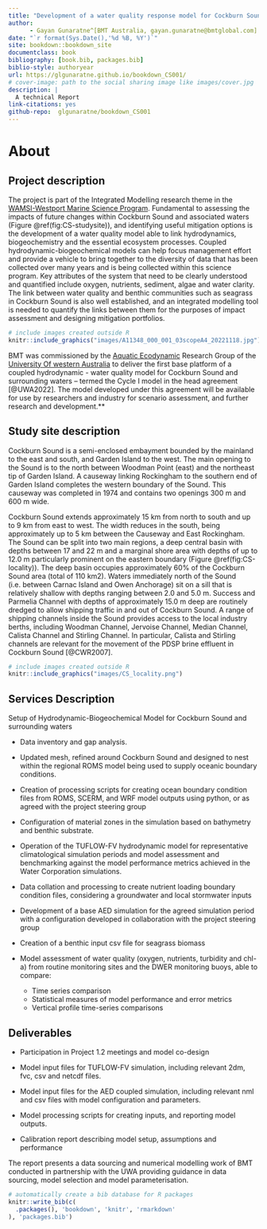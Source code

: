 ```yaml
--- 
title: "Development of a water quality response model for Cockburn Sound"
author: 
      - Gayan Gunaratne^[BMT Australia, gayan.gunaratne@bmtglobal.com] Kabir Suara^[BMT Australia, kabir.suara@bmtglobal.com] and Louise Bruce^[BMT Australia, louise.bruce@bmtglobal.com]
date: "`r format(Sys.Date(),'%d %B, %Y')`"
site: bookdown::bookdown_site
documentclass: book
bibliography: [book.bib, packages.bib]
biblio-style: authoryear
url: https://glgunaratne.github.io/bookdown_CS001/
# cover-image: path to the social sharing image like images/cover.jpg
description: |
  A technical Report
link-citations: yes
github-repo:  glgunaratne/bookdown_CS001 
---
```


# About


## Project description

The project is part of the Integrated Modelling research theme in the [WAMSI-Westport Marine Science Program](https://wamsi.org.au/research/programs/wamsi-westport-marine-science-program/).
Fundamental to assessing the impacts of future changes within Cockburn Sound and associated waters (Figure \@ref(fig:CS-studysite)), and identifying useful mitigation options is the development of a water quality model able to link hydrodynamics, biogeochemistry and the essential ecosystem processes. Coupled hydrodynamic-biogeochemical models can help focus management effort and provide a vehicle to bring together to the diversity of data that has been collected over many years and is being collected within this science program.
Key attributes of the system that need to be clearly understood and quantified include oxygen, nutrients, sediment, algae and water clarity. The link between water quality and benthic communities such as seagrass in Cockburn Sound is also well established, and an integrated modelling tool is needed to quantify the links between them for the purposes of impact assessment and designing mitigation portfolios. 



```r
# include images created outside R
knitr::include_graphics("images/A11348_000_001_03scopeA4_20221118.jpg")
```

BMT was commissioned by the [Aquatic Ecodynamic](https://aed.see.uwa.edu.au/research/models/aed/) Research Group of the [University Of western Australia](https://www.uwa.edu.au/) to deliver the first base platform of a coupled hydrodynamic - water quality model for Cockburn Sound and surrounding waters – termed the Cycle I model in the head agreement [@UWA2022]. The model developed under this agreement will be available for use by researchers and industry for scenario assessment, and further research and development.**


## Study site description

Cockburn Sound is a semi-enclosed embayment bounded by the mainland to the east and south, and Garden Island to the west. The main opening to the Sound is to the north between Woodman Point (east) and the northeast tip of Garden Island. A causeway linking Rockingham to the southern end of Garden Island completes the western boundary of the Sound. This causeway was completed in 1974 and contains two openings 300 m and 600 m wide.

Cockburn Sound extends approximately 15 km from north to south and up to 9 km from east to west. The width reduces in the south, being approximately up to 5 km between the Causeway and East Rockingham. The Sound can be split into two main regions, a deep central basin with depths between 17 and 22 m and a marginal shore area with depths of up to 12.0 m particularly prominent on the eastern boundary (Figure \@ref(fig:CS-locality)). The deep basin occupies approximately 60% of the Cockburn Sound area (total of 110 km2).
Waters immediately north of the Sound (i.e. between Carnac Island and Owen Anchorage) sit on a sill that is relatively shallow with depths ranging between 2.0 and 5.0 m. Success and Parmelia Channel with depths of approximately 15.0 m deep are routinely dredged to allow shipping traffic in and out of Cockburn Sound. A range of shipping channels inside the Sound provides access to the local industry berths, including Woodman Channel, Jervoise Channel, Median Channel, Calista Channel and Stirling Channel. In particular, Calista and Stirling channels are relevant for the movement of the PDSP brine effluent in Cockburn Sound [@CWR2007].


```r
# include images created outside R
knitr::include_graphics("images/CS_locality.png")
```

## Services Description  

Setup of Hydrodynamic-Biogeochemical Model for Cockburn Sound and surrounding waters

* Data inventory and gap analysis.

* Updated mesh, refined around Cockburn Sound and designed to nest within the regional ROMS model being used to supply oceanic boundary conditions.

* Creation of processing scripts for creating ocean boundary condition files from ROMS, SCERM, and WRF model outputs using python, or as agreed with the project steering group

* Configuration of material zones in the simulation based on bathymetry and benthic substrate.

* Operation of the TUFLOW-FV hydrodynamic model for representative climatological simulation periods and model assessment and benchmarking against the model performance metrics achieved in the Water Corporation simulations. 

* Data collation and processing to create nutrient loading boundary condition files, considering a groundwater and local stormwater inputs

* Development of a base AED simulation for the agreed simulation period with a configuration developed in collaboration with the project steering group

* Creation of a benthic input csv file for seagrass biomass

* Model assessment of water quality (oxygen, nutrients, turbidity and chl-a) from routine monitoring sites and the DWER monitoring buoys, able to compare:
  + Time series comparison
  + Statistical measures of model performance and error metrics  
  + Vertical profile time-series comparisons


## Deliverables

* Participation in Project 1.2 meetings and model co-design

* Model input files for TUFLOW-FV simulation, including relevant 2dm, fvc, csv and netcdf files.

* Model input files for the AED coupled simulation, including relevant nml and csv files with model configuration and parameters.

*	Model processing scripts for creating inputs, and reporting model outputs.
*	Calibration report describing model setup, assumptions and performance


The report presents a data sourcing and numerical modelling work of BMT conducted in partnership with the UWA providing guidance in data sourcing, model selection and model parameterisation.





```r
# automatically create a bib database for R packages
knitr::write_bib(c(
  .packages(), 'bookdown', 'knitr', 'rmarkdown'
), 'packages.bib')
```
